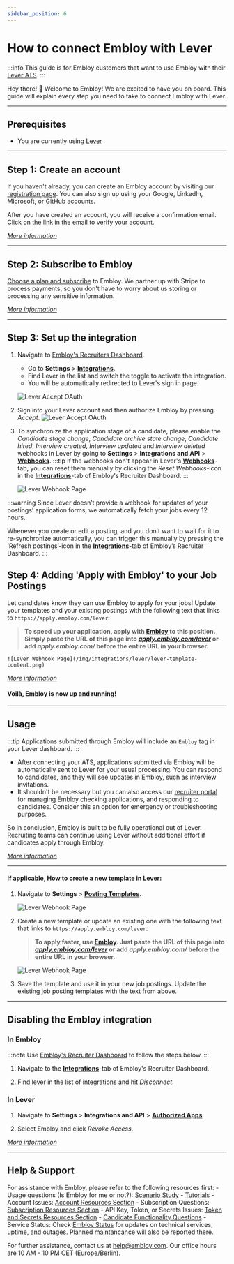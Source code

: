 ```yaml
---
sidebar_position: 6
---
```


# How to connect Embloy with Lever

:::info
This guide is for Embloy customers that want to use Embloy with their [Lever ATS](https://lever.co).
:::

Hey there! 👋 Welcome to Embloy! We are excited to have you on board. This guide will explain every step you need to take to connect Embloy with Lever.

---

## Prerequisites

- You are currently using [Lever](https://lever.co)

---

## Step 1: Create an account

If you haven't already, you can create an Embloy account by visiting our [registration page](https://embloy.com/register). You can also sign up using your Google, LinkedIn, Microsoft, or GitHub accounts.

After you have created an account, you will receive a confirmation email. Click on the link in the email to verify your account.

_[More information](/docs/category/account)_

---

## Step 2: Subscribe to Embloy

[Choose a plan and subscribe](https://genius.embloy.com/settings?tab=billing) to Embloy. We partner up with Stripe to process payments, so you don't have to worry about us storing or processing any sensitive information.

_[More information](/docs/category/subscriptions)_

---

## Step 3: Set up the integration

1. Navigate to [Embloy's Recruiters Dashboard](https://genius.embloy.com).
    - Go to **Settings** > [**Integrations**](https://genius.embloy.com/settings?tab=integrations).
    - Find Lever in the list and switch the toggle to activate the integration.
    - You will be automatically redirected to Lever's sign in page.

    ![Lever Accept OAuth](/img/integrations/lever/genius-lever-connect.png)

2. Sign into your Lever account and then authorize Embloy by pressing _Accept_.
![Lever Accept OAuth](/img/integrations/lever/lever-accept-oauth.png)

3. To synchronize the application stage of a candidate, please enable the _Candidate stage change_, _Candidate archive state change_, _Candidate hired_, _Interview created_, _Interview updated_ and _Interview deleted_ webhooks in Lever by going to **Settings** \> **Integrations and API** \> [**Webhooks**](https://hire.lever.co/settings/integrations?tab=webhooks).
    :::tip
    If the webhooks don't appear in Lever's [**Webhooks**](https://hire.lever.co/settings/integrations?tab=webhooks)-tab, you can reset them manually by clicking the _Reset Webhooks_-icon in the [**Integrations**](https://genius.embloy.com/settings?tab=integrations)-tab of Embloy's Recruiter Dashboard.
    :::

    ![Lever Webhook Page](/img/integrations/lever/lever-webhooks.png)

:::warning
Since Lever doesn’t provide a webhook for updates of your postings’ application forms, we automatically fetch your jobs every 12 hours.

Whenever you create or edit a posting, and you don’t want to wait for it to re-synchronize automatically, you can trigger this manually by pressing the ‘Refresh postings’-icon in the [**Integrations**](https://genius.embloy.com/settings?tab=integrations)-tab of Embloy’s Recruiter Dashboard.
:::

## Step 4: Adding 'Apply with Embloy' to your Job Postings

Let candidates know they can use Embloy to apply for your jobs! Update your templates and your existing postings with the following text that links to `https://apply.embloy.com/lever`: 
> **To speed up your application, apply with [Embloy](https://embloy.com) to this position. Simply paste the URL of this page into [*apply.embloy.com/lever*](https://apply.embloy.com/lever) or add *apply.embloy.com/* before the entire URL in your browser.**

    ![Lever Webhook Page](/img/integrations/lever/lever-template-content.png)

_[More information](/docs/application-proxy)_
#### Voilà, Embloy is now up and running!

___

## Usage
:::tip
Applications submitted through Embloy will include an `Embloy` tag in your Lever dashboard.
:::

- After connecting your ATS, applications submitted via Embloy will be automatically sent to Lever for your usual processing. You can respond to candidates, and they will see updates in Embloy, such as interview invitations.
- It shouldn't be necessary but you can also access our [recruiter portal](https://genius.embloy.com/) for managing Embloy checking applications, and responding to candidates. Consider this an option for emergency or troubleshooting purposes.

So in conclusion, Embloy is built to be fully operational out of Lever. Recruiting teams can continue using Lever without additional effort if candidates apply through Embloy.

_[More information](/docs/category/manage-applications/)_

---

#### If applicable, How to create a new template in Lever:

1. Navigate to **Settings** > [**Posting Templates**](https://hire.lever.co/settings/site?tab=posting-templates).

    ![Lever Webhook Page](/img/integrations/lever/lever-template.png)

2. Create a new template or update an existing one with the following text that links to `https://apply.embloy.com/lever`: 
    > **To apply faster, use [Embloy](https://embloy.com). Just paste the URL of this page into [*apply.embloy.com/lever*](https://apply.embloy.com/lever) or add *apply.embloy.com/* before the entire URL in your browser.**

    ![Lever Webhook Page](/img/integrations/lever/lever-template-content.png)

3. Save the template and use it in your new job postings. Update the existing job posting templates with the text from above.

---

## Disabling the Embloy integration

### In Embloy

:::note
Use [Embloy's Recruiter Dashboard](https://genius.embloy.com) to follow the steps below.
:::

1. Navigate to the [**Integrations**](https://genius.embloy.com/settings?tab=integrations)-tab of Embloy's Recruiter Dashboard.

2. Find lever in the list of integrations and hit _Disconnect_.

### In Lever

1. Navigate to **Settings** \> **Integrations and API** \> **[Authorized Apps](https://hire.lever.co/settings/integrations?tab=authorizedApps)**.

2. Select Embloy and click _Revoke Access_.

_[More information](/docs/core/tokens/secrets#upload-3rd-party-api-keys)_

---


## Help & Support

For assistance with Embloy, please refer to the following resources first:
    - Usage questions (Is Embloy for me or not?): [Scenario Study](https://developers.embloy.com/docs/core/service-comparison)
    - [Tutorials](https://developers.embloy.com/docs/category/tutorial---basics)
    - Account Issues: [Account Resources Section](https://developers.embloy.com/docs/category/account)
    - Subscription Questions: [Subscription Resources Section](https://developers.embloy.com/docs/category/subscriptions)
    - API Key, Token, or Secrets Issues: [Token and Secrets Resources Section](https://developers.embloy.com/docs/category/tokens-and-secrets)
    - [Candidate Functionality Questions](https://developers.embloy.com/docs/category/core)
    - Service Status: Check [Embloy Status](https://status.embloy.com) for updates on technical services, uptime, and outages. Planned maintancance will also be reported there.

For further assistance, contact us at [help@embloy.com](mailto:help@embloy.com). Our office hours are 10 AM - 10 PM CET (Europe/Berlin).

